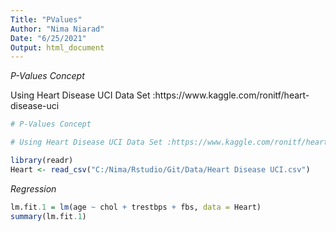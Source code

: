```yaml
---
Title: "PValues"
Author: "Nima Niarad"
Date: "6/25/2021"
Output: html_document
---
```


*P-Values Concept* 

Using Heart Disease UCI Data Set :https://www.kaggle.com/ronitf/heart-disease-uci  


```r
# P-Values Concept 

# Using Heart Disease UCI Data Set :https://www.kaggle.com/ronitf/heart-disease-uci 

library(readr)
Heart <- read_csv("C:/Nima/Rstudio/Git/Data/Heart Disease UCI.csv")

```

*Regression*

```r
lm.fit.1 = lm(age ~ chol + trestbps + fbs, data = Heart)
summary(lm.fit.1)
```


